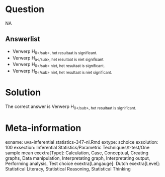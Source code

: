 Question
========

NA

Answerlist
----------
* Verwerp H<sub>0<\/sub>, het resultaat is significant.
* Verwerp H<sub>a<\/sub>, het resultaat is niet significant.
* Verwerp H<sub>0<\/sub> niet, het resultaat is significant.
* Verwerp H<sub>0<\/sub> niet, het resultaat is niet significant.

Solution
========

The correct answer is  Verwerp H<sub>0<\/sub>, het resultaat is significant. 

Meta-information
================
exname: uva-inferential statistics-347-nl.Rmd 
extype: schoice 
exsolution: 100 
exsection: Inferential Statistics/Parametric Techniques/t-test/One sample mean
exextra[Type]: Calculation, Case, Conceptual, Creating graphs, Data manipulation, Interpretating graph, Interpretating output, Performing analysis, Test choice 
exextra[Langauge]: Dutch 
exextra[Level]: Statistical Literacy, Statistical Reasoning, Statistical Thinking 
